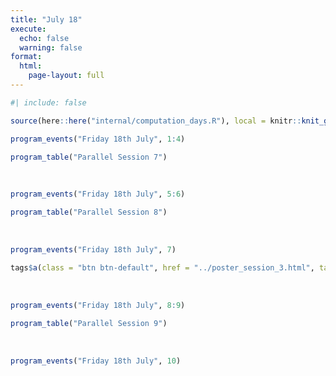 ```yaml
---
title: "July 18"
execute: 
  echo: false
  warning: false
format: 
  html:
    page-layout: full
---
```


```r
#| include: false

source(here::here("internal/computation_days.R"), local = knitr::knit_global())
```

```r
program_events("Friday 18th July", 1:4)
```

```r
program_table("Parallel Session 7")
```

<br>

```r
program_events("Friday 18th July", 5:6)
```

```r
program_table("Parallel Session 8")
```

<br>

```r
program_events("Friday 18th July", 7)
```

```r
tags$a(class = "btn btn-default", href = "../poster_session_3.html", target = "_blank", "List and Abstracts")
```

<br>

```r
program_events("Friday 18th July", 8:9)
```

```r
program_table("Parallel Session 9")
```

<br>

```r
program_events("Friday 18th July", 10)
```